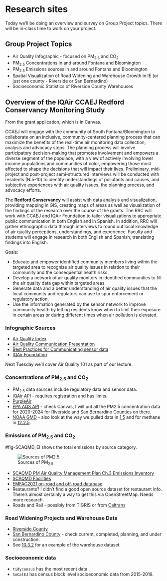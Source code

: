 # Research sites {#sec-research}

::: {.callout-note appearance="simple"}
Today we'll be doing an overview and survey on Group Project topics. There will be in-class time to work on your project.
:::

## Group Project Topics

-   Air Quality Infographic - focused on PM~2.5~ and CO~2~
-   PM~2.5~ Concentrations in and around Fontana and Bloomington
-   PM~2.5~ Emissions sources in and around Fontana and Bloomington
-   Spatial Visualization of Road Widening and Warehouse Growth in IE (or just one county - Riverside or San Bernardino)
-   Socioeconomic Statistics of Riverside County Warehouses

## Overview of the IQAir CCAEJ Redford Conservancy Monitoring Study

From the grant application, which is in Canvas.

CCAEJ will engage with the community of South Fontana/Bloomington to collaborate on an inclusive, community-centered planning process that can maximize the benefits of the real-time air monitoring data collection, analysis and advocacy steps. The planning process will involve participatory decision-making that promotes involvement and empowers a diverse segment of the populace, with a view of actively involving lower income populations and communities of color, empowering those most affected to shape the decisions that will impact their lives. Preliminary, mid-project and post-project semi-structured interviews will be conducted with residents (N:5-10) to identify understandings of pollutants and causes, and subjective experiences with air quality issues, the planning process, and advocacy efforts.

The **Redford Conservancy** will assist with data analysis and visualization, providing mapping in GIS, creating maps of areas as well as visualization of the findings of the research over the course of the grants. The RRC will work with CCAEJ and IQAir Foundation to tailor visualizations to appropriate public communication in both English and in Spanish. In addition, RRC will gather ethnographic data through interviews to round out local knowledge of air quality perceptions, understandings, and experience. Faculty and students will engage in research in both English and Spanish, translating findings into English.

Goals:

-   Educate and empower identified community members living within the targeted area to recognize air quality issues in relation to their community and the consequential health risks.
-   Develop a network of air quality monitors in identified communities to fill the air quality data gap within targeted areas.
-   Generate data and a better understanding of air quality issues that the local community and regulators can use to spur enforcement or regulatory action.
-   Use the information generated by the sensor network to improve community health by letting residents know when to limit their exposure in certain areas or during different times when air pollution is elevated.

### Infographic Sources

-   [Air Quality Index](https://www.airnow.gov/aqi/aqi-basics/)
-   [Air Quality Communication Presentation](https://www.epa.gov/sites/default/files/2014-05/documents/huff-outreach.pdf)
-   [Best Practices for Communicating sensor data](https://www.clarity.io/blog/best-practices-for-effectively-communicating-data-from-low-cost-air-quality-sensors)
-   [IQAir Foundation](https://www.iqairfoundation.org/air-monitoring-program)

Next Tuesday we'll cover Air Quality 101 as part of our lecture.

### Concentrations of PM~2.5~ and CO~2~

-   PM~2.5~ data sources include regulatory data and sensor data.
-   [IQAir API](https://www.iqair.com/us/commercial-air-quality-monitors/api) - requires registration and has limits.
-   [PurpleAir](https://www2.purpleair.com/)
-   [EPA AQS API](https://aqs.epa.gov/aqsweb/documents/data_api.html) - check Canvas, I will put all the PM2.5 concentration data for 2020-2024 for Riverside and San Bernardino Counties on there.\
-   [NOAA GMD](https://gml.noaa.gov/ccgg/trends/) - also look at the way we pulled data in [1.5](https://radicalresearch.llc/EA078_Fall2024/information.html#what-is-the-baseline) and for methane in [12.2.5](https://radicalresearch.llc/EA078_Fall2024/import2.html#option-2---directly-read-the-dataset).

### Emissions of PM~2.5~ and CO~2~

#fig-SCAQMD_EI shows the total emissions by source category.

![Sources of PM~2.5~](images/PPM25_inventory.png){#fig-SCAQMD_EI}

-   [SCAQMD PM Air Quality Management Plan Ch.3 Emissions Inventory](https://www.aqmd.gov/docs/default-source/clean-air-plans/pm2.5-plans/final-pm2.5-plan/chapter-3--emissions-inventory.pdf?sfvrsn=6)
-   [SCAQMD Facilities](https://data-scaqmd-online.opendata.arcgis.com/)
-   [EMFAC2021 on-road and off-road database](https://arb.ca.gov/emfac/)
-   Restaurants?  I didn't find a good open source dataset for restaurant info.  There's almost certainly a way to get this via OpenStreetMap.  Needs more research.
-   Roads and Rail - possibly from TIGRIS or from [Caltrans](https://gisdata-caltrans.opendata.arcgis.com/)

### Road Widening Projects and Warehouse Data

- [Riverside County](https://www.rctc.org/projects/)
- [San Bernardino County](https://www.gosbcta.com/projects/) - check current, completed, planning, and under construction. 
- See [10.3.2](https://radicalresearch.llc/EA078_Fall2024/EJPolygons.html#manually-identify-the-polygon-vertices.) for an example of the warehouse dataset.

### Socioeconomic data

- `tidycensus` has the most recent data
- `SoCalEJ` has census block level socioeconomic data from 2015-2019.  
